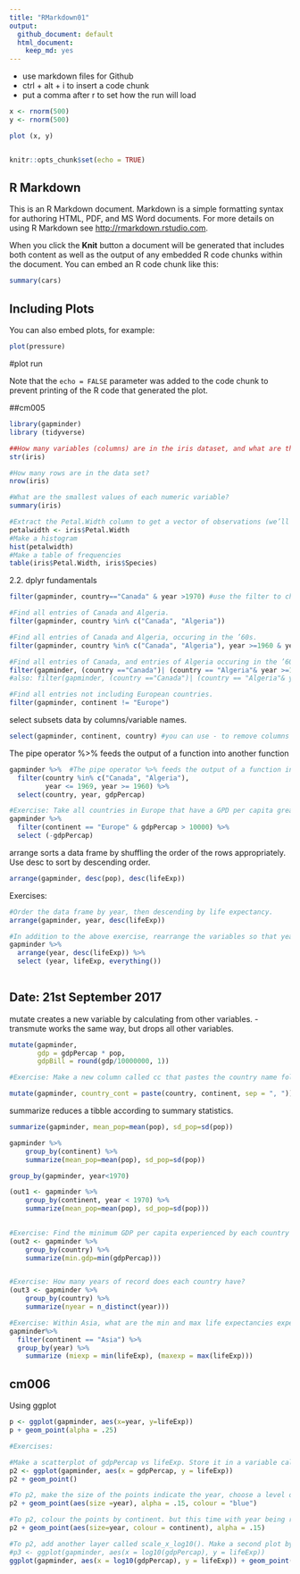 ```yaml
---
title: "RMarkdown01"
output:
  github_document: default
  html_document:
    keep_md: yes
---
```


- use markdown files for Github
- ctrl + alt + i to insert a code chunk
- put a comma after r to set how the run will load


```r
x <- rnorm(500)
y <- rnorm(500) 

plot (x, y)
```

```r

```



```r
knitr::opts_chunk$set(echo = TRUE)
```

## R Markdown

This is an R Markdown document. Markdown is a simple formatting syntax for authoring HTML, PDF, and MS Word documents. For more details on using R Markdown see <http://rmarkdown.rstudio.com>.

When you click the **Knit** button a document will be generated that includes both content as well as the output of any embedded R code chunks within the document. You can embed an R code chunk like this:

```r
summary(cars)
```

## Including Plots

You can also embed plots, for example:

```r
plot(pressure)
```
#plot run

Note that the `echo = FALSE` parameter was added to the code chunk to prevent printing of the R code that generated the plot.


##cm005

```r
library(gapminder)
library (tidyverse)
```

```r
##How many variables (columns) are in the iris dataset, and what are their names?
str(iris)
```

```r
#How many rows are in the data set?
nrow(iris)

```

```r
#What are the smallest values of each numeric variable?
summary(iris)
```

```r
#Extract the Petal.Width column to get a vector of observations (we’ll see vectors in more detail in a later class), and
petalwidth <- iris$Petal.Width
#Make a histogram
hist(petalwidth)
#Make a table of frequencies
table(iris$Petal.Width, iris$Species)
```

2.2. dplyr fundamentals

```r
filter(gapminder, country=="Canada" & year >1970) #use the filter to choose your data
```


```r
#Find all entries of Canada and Algeria.
filter(gapminder, country %in% c("Canada", "Algeria"))

#Find all entries of Canada and Algeria, occuring in the ’60s.
filter(gapminder, country %in% c("Canada", "Algeria"), year >=1960 & year < 1970)

#Find all entries of Canada, and entries of Algeria occuring in the ’60s.
filter(gapminder, (country =="Canada")| (country == "Algeria"& year >=1960 & year < 1970))
#also: filter(gapminder, (country =="Canada")| (country == "Algeria"& year %in% 1960:1969)) 

#Find all entries not including European countries.
filter(gapminder, continent != "Europe")

```

select subsets data by columns/variable names.
```r
select(gapminder, continent, country) #you can use - to remove columns
```

The pipe operator %>% feeds the output of a function into another function
```r
gapminder %>%  #The pipe operator %>% feeds the output of a function into another function
  filter(country %in% c("Canada", "Algeria"), 
         year <= 1969, year >= 1960) %>% 
  select(country, year, gdpPercap) 
```


```r
#Exercise: Take all countries in Europe that have a GPD per capita greater than 10000, and select all variables except gdpPercap. (Hint: use -).
gapminder %>%
  filter(continent == "Europe" & gdpPercap > 10000) %>%
  select (-gdpPercap)
```


arrange sorts a data frame by shuffling the order of the rows appropriately. Use desc to sort by descending order.
```r
arrange(gapminder, desc(pop), desc(lifeExp))
```
Exercises:

```r
#Order the data frame by year, then descending by life expectancy.
arrange(gapminder, year, desc(lifeExp))

#In addition to the above exercise, rearrange the variables so that year comes first, followed by life expectancy. (Hint: check the documentation for the select function for a related handy function).
gapminder %>%
  arrange(year, desc(lifeExp)) %>% 
  select (year, lifeExp, everything())
  
```


## Date: 21st September 2017

mutate creates a new variable by calculating from other variables. 
- transmute works the same way, but drops all other variables.
```r
mutate(gapminder, 
       gdp = gdpPercap * pop,
       gdpBill = round(gdp/10000000, 1))
```

```r
#Exercise: Make a new column called cc that pastes the country name followed by the continent, separated by a comma. (Hint: use the paste function with the sep=", " argument).

mutate(gapminder, country_cont = paste(country, continent, sep = ", "))
```

summarize reduces a tibble according to summary statistics.
```r
summarize(gapminder, mean_pop=mean(pop), sd_pop=sd(pop))
```

```r
gapminder %>% 
    group_by(continent) %>% 
    summarize(mean_pop=mean(pop), sd_pop=sd(pop))
```
```r
group_by(gapminder, year<1970)
```
```r
(out1 <- gapminder %>% 
    group_by(continent, year < 1970) %>% 
    summarize(mean_pop=mean(pop), sd_pop=sd(pop)))
 
```
```r
#Exercise: Find the minimum GDP per capita experienced by each country
(out2 <- gapminder %>% 
    group_by(country) %>% 
    summarize(min.gdp=min(gdpPercap)))


#Exercise: How many years of record does each country have?
(out3 <- gapminder %>% 
    group_by(country) %>% 
    summarize(nyear = n_distinct(year)))

#Exercise: Within Asia, what are the min and max life expectancies experienced in each year?
gapminder%>%
  filter(continent == "Asia") %>%
  group_by(year) %>%
    summarize (miexp = min(lifeExp), (maxexp = max(lifeExp)))

```


## cm006

Using ggplot

```r
p <- ggplot(gapminder, aes(x=year, y=lifeExp))
p + geom_point(alpha = .25)
```

```r
#Exercises:

#Make a scatterplot of gdpPercap vs lifeExp. Store it in a variable called p2.
p2 <- ggplot(gapminder, aes(x = gdpPercap, y = lifeExp))
p2 + geom_point()

#To p2, make the size of the points indicate the year, choose a level of alpha transparency that you’re happy with, and make the points your favourite colour.
p2 + geom_point(aes(size =year), alpha = .15, colour = "blue")

#To p2, colour the points by continent. but this time with year being represented by the size of the points.
p2 + geom_point(aes(size=year, colour = continent), alpha = .15)

#To p2, add another layer called scale_x_log10(). Make a second plot by redoing the plot in (1), but replacing gdpPercap with log10(gdpPercap). What do you notice?
#p3 <- ggplot(gapminder, aes(x = log10(gdpPercap), y = lifeExp))
ggplot(gapminder, aes(x = log10(gdpPercap), y = lifeExp)) + geom_point(aes(colour= continent)) + scale_x_log10()
```













